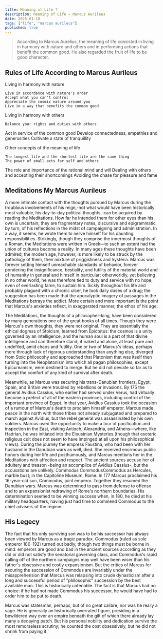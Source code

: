 ```yaml
---
title: Meaning of Life ?
description: Meaning of Life ~ Marcus Aurileus
date: 2025-01-10
tags: ["life", "marcus aurileus"]
published: true
---
```


<blockquote>
  According to Marcus Aurelius, the meaning of life consisted in living in
  harmony with nature and others and in performing actions that benefit the
  common good. He also regarded the fruit of life to be good character.
</blockquote>

## Rules of Life According to Marcus Aurileus

Living in harmony with nature

    Live in accordance with nature's order
    Accept what you can't control
    Appreciate the cosmic nature around you
    Live in a way that benefits the common good

Living in harmony with others

    Balance your rights and duties with others

Act in service of the common good
Develop connectedness, empathies and generosities
Cultivate a state of tranquillity

Other concepts of the meaning of life

    The longest life and the shortest life are the same thing
    The power of small acts for self and others

The role and importance of the rational mind and will
Dealing with others and accepting their shortcomings
Avoiding the chase for pleasure and fame

## Meditations My Marcus Aurileus

A more intimate contact with the thoughts pursued by Marcus during the troublous involvements of his reign,-not what would have been historically most valuable, his day-to-day political thoughts,-can be acquired by reading the Meditations. How far he intended them for other eyes than his own is uncertain; they are fragmentary notes, discursive and epigrammatic by turn, of his reflections in the midst of campaigning and administration. In a way, it seems, he wrote them to nerve himself for his daunting responsibilities. Strikingly, though they comprise the innermost thoughts of a Roman, the Meditations were written in Greek—to such an extent had the union of cultures become a reality. In many ages these thoughts have been admired; the modern age, however, is more likely to be struck by the pathology of them, their mixture of priggishness and hysteria. Marcus was forever setting himself unreachable standards of behavior, forever pondering the insignificance, bestiality, and futility of the material world and of humanity in general and himself in particular; otherworldly, yet believing in no other world, he was therefore tied to duty and service with no hope, even of everlasting fame, to sustain him. Sickly throughout his life and probably plagued with a chronic ulcer, he took daily doses of a drug; the suggestion has been made that the apocalyptic imagery of passages in the Meditations betrays the addict. More certain and more important is the point that Marcus's anxieties reflect, in exaggerated manner, the ethos of his age.

The Meditations, the thoughts of a philosopher-king, have been considered by many generations one of the great books of all times. Though they were Marcus's own thoughts, they were not original. They are essentially the ethical dogmas of Stoicism, learned from Epictetus: the cosmos is a unity governed by an intelligence, and the human soul is a part of that divine intelligence and can therefore stand, if naked and alone, at least pure and undefiled, amid chaos and futility. One or two of Marcus's ideas, perhaps more through lack of rigorous understanding than anything else, diverged from Stoic philosophy and approached that Platonism that was itself then turning into the Neoplatonism into which all pagan philosophies, except Epicureanism, were destined to merge. But he did not deviate so far as to accept the comfort of any kind of survival after death.

Meanwhile, as Marcus was securing his trans-Danubian frontiers, Egypt, Spain, and Britain were troubled by rebellions or invasions. By 175 the general Avidius Cassius, who earlier had served under Verus, had virtually become a prefect of all of the eastern provinces, including control of the important province of Egypt. In that year, Avidius Cassius took the occasion of a rumour of Marcus's death to proclaim himself emperor. Marcus made peace in the north with those tribes not already subjugated and prepared to march against Avidius, but the rebel general was assassinated by his own soldiers. Marcus used the opportunity to make a tour of pacification and inspection in the East, visiting Antioch, Alexandria, and Athens—where, like Hadrian, he was initiated into the Eleusinian Mysteries (though that esoteric religious cult does not seem to have impinged at all upon his philosophical views). During the journey the empress Faustina, who had been with her husband in the Danubian wars as well, died. She received enormous public honors during her life and posthumously, and Marcus mentions her in the Meditations with affection and respect. The ancient sources accuse her of adultery and treason -being an accomplice of Avidius Cassius-, but the accusations are unlikely.
Commodus
CommodusCommodus as Hercules, marble bust; in the Capitoline Museum, Rome.
In 177 Marcus proclaimed his 16-year-old son, Commodus, joint emperor. Together they resumed the Danubian wars. Marcus was determined to pass from defense to offense and to an expansionist redrawing of Rome's northern boundaries. His determination seemed to be winning success when, in 180, he died at his military headquarters, having just had time to commend Commodus to the chief advisers of the regime.

## His Legecy

The fact that his only surviving son was to be his successor has always been viewed by Marcus as a tragic paradox. Commodus (ruled as sole emperor 180–192) turned out badly, though two things must be borne in mind: emperors are good and bad in the ancient sources according as they did or did not satisfy the senatorial governing class, and Commodus's rapid calling off of the northern campaigns may well have been wiser than his father's obsessive and costly expansionism. But the critics of Marcus for securing the succession of Commodus are invariably under the misapprehension that Marcus was relapsing into crude dynasticism after a long and successful period of "philosophic" succession by the best available man. This is historically untenable. The fact is that Marcus had no choice: if he had not made Commodus his successor, he would have had to order him to be put to death.

Marcus was statesman, perhaps, but of no great calibre; nor was he really a sage. He is generally an historically overrated figure, presiding in a bewildered way over an empire beneath the gilt of which there already lay many a decaying patch. But his personal nobility and dedication survive the most remorseless scrutiny; he counted the cost obsessively, but he did not shrink from paying it.